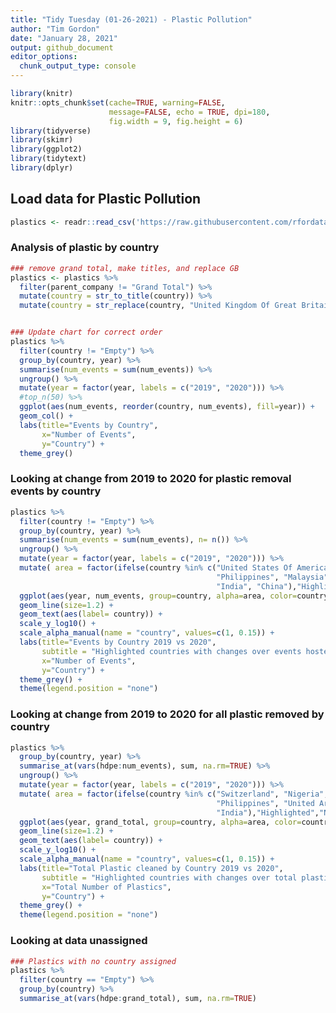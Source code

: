 ---
title: "Tidy Tuesday (01-26-2021) - Plastic Pollution"
author: "Tim Gordon"
date: "January 28, 2021"
output: github_document
editor_options: 
  chunk_output_type: console
---

```{r setup, include=FALSE}
library(knitr)
knitr::opts_chunk$set(cache=TRUE, warning=FALSE,
                      message=FALSE, echo = TRUE, dpi=180,
                      fig.width = 9, fig.height = 6)
library(tidyverse)
library(skimr)
library(ggplot2)
library(tidytext)
library(dplyr)
```

## Load data for Plastic Pollution

```{r}
plastics <- readr::read_csv('https://raw.githubusercontent.com/rfordatascience/tidytuesday/master/data/2021/2021-01-26/plastics.csv')
```

### Analysis of plastic by country

```{r}
### remove grand total, make titles, and replace GB
plastics <- plastics %>%
  filter(parent_company != "Grand Total") %>%
  mutate(country = str_to_title(country)) %>%
  mutate(country = str_replace(country, "United Kingdom Of Great Britain & Northern Ireland$", "United Kingdom"))


### Update chart for correct order
plastics %>%
  filter(country != "Empty") %>% 
  group_by(country, year) %>%
  summarise(num_events = sum(num_events)) %>%
  ungroup() %>%
  mutate(year = factor(year, labels = c("2019", "2020"))) %>%
  #top_n(50) %>%
  ggplot(aes(num_events, reorder(country, num_events), fill=year)) +
  geom_col() + 
  labs(title="Events by Country",
       x="Number of Events", 
       y="Country") +
  theme_grey()
```

### Looking at change from 2019 to 2020 for plastic removal events by country

```{r plastics_change_country}
plastics %>%
  filter(country != "Empty") %>% 
  group_by(country, year) %>%
  summarise(num_events = sum(num_events), n= n()) %>%
  ungroup() %>%
  mutate(year = factor(year, labels = c("2019", "2020"))) %>%
  mutate( area = factor(ifelse(country %in% c("United States Of America",
                                              "Philippines", "Malaysia" ,"Japan",
                                              "India", "China"),"Highlighted","Normal"))) %>%
  ggplot(aes(year, num_events, group=country, alpha=area, color=country)) +
  geom_line(size=1.2) + 
  geom_text(aes(label= country)) +
  scale_y_log10() +
  scale_alpha_manual(name = "country", values=c(1, 0.15)) +
  labs(title="Events by Country 2019 vs 2020",
       subtitle = "Highlighted countries with changes over events hosted",
       x="Number of Events", 
       y="Country") +
  theme_grey() +
  theme(legend.position = "none")
```

### Looking at change from 2019 to 2020 for all plastic removed by country

```{r plastics_change_amount}
plastics %>%
  group_by(country, year) %>%
  summarise_at(vars(hdpe:num_events), sum, na.rm=TRUE) %>%
  ungroup() %>%
  mutate(year = factor(year, labels = c("2019", "2020"))) %>%
  mutate( area = factor(ifelse(country %in% c("Switzerland", "Nigeria", "Sri Lanka",
                                              "Philippines", "United Arab Emirates" ,"Japan",
                                              "India"),"Highlighted","Normal"))) %>%
  ggplot(aes(year, grand_total, group=country, alpha=area, color=country)) +
  geom_line(size=1.2) + 
  geom_text(aes(label= country)) +
  scale_y_log10() +
  scale_alpha_manual(name = "country", values=c(1, 0.15)) +
  labs(title="Total Plastic cleaned by Country 2019 vs 2020",
       subtitle = "Highlighted countries with changes over total plastic removal from 2019 to 2020",
       x="Total Number of Plastics", 
       y="Country") +
  theme_grey() +
  theme(legend.position = "none")
```

### Looking at data unassigned

```{r}
### Plastics with no country assigned 
plastics %>%
  filter(country == "Empty") %>%
  group_by(country) %>%
  summarise_at(vars(hdpe:grand_total), sum, na.rm=TRUE)
```

